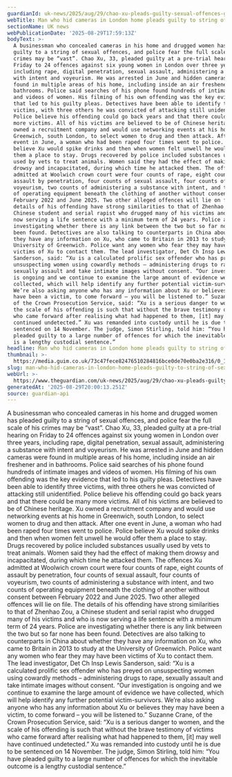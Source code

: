 ```yaml
---
guardianId: uk-news/2025/aug/29/chao-xu-pleads-guilty-sexual-offences-greenwich
webTitle: Man who hid cameras in London home pleads guilty to string of sexual offences
sectionName: UK news
webPublicationDate: '2025-08-29T17:59:13Z'
bodyText: >-
  A businessman who concealed cameras in his home and drugged women has pleaded
  guilty to a string of sexual offences, and police fear the full scale of his
  crimes may be “vast”. Chao Xu, 33, pleaded guilty at a pre-trial hearing on
  Friday to 24 offences against six young women in London over three years,
  including rape, digital penetration, sexual assault, administering a substance
  with intent and voyeurism. He was arrested in June and hidden cameras were
  found in multiple areas of his home, including inside an air freshener and in
  bathrooms. Police said searches of his phone found hundreds of intimate images
  and videos of women. His filming of his own offending was the key evidence
  that led to his guilty pleas. Detectives have been able to identify three
  victims, with three others he was convicted of attacking still unidentified.
  Police believe his offending could go back years and that there could be many
  more victims. All of his victims are believed to be of Chinese heritage. Xu
  owned a recruitment company and would use networking events at his home in
  Greenwich, south London, to select women to drug and then attack. After one
  event in June, a woman who had been raped four times went to police. Police
  believe Xu would spike drinks and then when women felt unwell he would offer
  them a place to stay. Drugs recovered by police included substances usually
  used by vets to treat animals. Women said they had the effect of making them
  drowsy and incapacitated, during which time he attacked them. The offences Xu
  admitted at Woolwich crown court were four counts of rape, eight counts of
  assault by penetration, four counts of sexual assault, four counts of
  voyeurism, two counts of administering a substance with intent, and two counts
  of operating equipment beneath the clothing of another without consent between
  February 2022 and June 2025. Two other alleged offences will lie on file. The
  details of his offending have strong similarities to that of Zhenhao Zou, a
  Chinese student and serial rapist who drugged many of his victims and who is
  now serving a life sentence with a minimum term of 24 years. Police are
  investigating whether there is any link between the two but so far none has
  been found. Detectives are also talking to counterparts in China about whether
  they have any information on Xu, who came to Britain in 2013 to study at the
  University of Greenwich. Police want any women who fear they may have been
  victims of Xu to contact them. The lead investigator, Det Ch Insp Lewis
  Sanderson, said: “Xu is a calculated prolific sex offender who has preyed on
  unsuspecting women using cowardly methods – administering drugs to rape,
  sexually assault and take intimate images without consent. “Our investigation
  is ongoing and we continue to examine the large amount of evidence we have
  collected, which will help identify any further potential victim-survivors.
  We’re also asking anyone who has any information about Xu or believes they may
  have been a victim, to come forward – you will be listened to.” Suzanne Crane,
  of the Crown Prosecution Service, said: “Xu is a serious danger to women, and
  the scale of his offending is such that without the brave testimony of victims
  who came forward after realising what had happened to them, [it] may well have
  continued undetected.” Xu was remanded into custody until he is due to be
  sentenced on 14 November. The judge, Simon Stirling, told him: “You have
  pleaded guilty to a large number of offences for which the inevitable outcome
  is a lengthy custodial sentence.”
headline: Man who hid cameras in London home pleads guilty to string of sexual offences
thumbnail: >-
  https://media.guim.co.uk/73c47fece82476510284816bce0de70e0ba2e316/0_191_1104_883/500.jpg
slug: man-who-hid-cameras-in-london-home-pleads-guilty-to-string-of-sexual-offences
webUrl: >-
  https://www.theguardian.com/uk-news/2025/aug/29/chao-xu-pleads-guilty-sexual-offences-greenwich
generatedAt: '2025-08-29T20:00:13.251Z'
source: guardian-api
---
```

A businessman who concealed cameras in his home and drugged women has pleaded guilty to a string of sexual offences, and police fear the full scale of his crimes may be “vast”. Chao Xu, 33, pleaded guilty at a pre-trial hearing on Friday to 24 offences against six young women in London over three years, including rape, digital penetration, sexual assault, administering a substance with intent and voyeurism. He was arrested in June and hidden cameras were found in multiple areas of his home, including inside an air freshener and in bathrooms. Police said searches of his phone found hundreds of intimate images and videos of women. His filming of his own offending was the key evidence that led to his guilty pleas. Detectives have been able to identify three victims, with three others he was convicted of attacking still unidentified. Police believe his offending could go back years and that there could be many more victims. All of his victims are believed to be of Chinese heritage. Xu owned a recruitment company and would use networking events at his home in Greenwich, south London, to select women to drug and then attack. After one event in June, a woman who had been raped four times went to police. Police believe Xu would spike drinks and then when women felt unwell he would offer them a place to stay. Drugs recovered by police included substances usually used by vets to treat animals. Women said they had the effect of making them drowsy and incapacitated, during which time he attacked them. The offences Xu admitted at Woolwich crown court were four counts of rape, eight counts of assault by penetration, four counts of sexual assault, four counts of voyeurism, two counts of administering a substance with intent, and two counts of operating equipment beneath the clothing of another without consent between February 2022 and June 2025. Two other alleged offences will lie on file. The details of his offending have strong similarities to that of Zhenhao Zou, a Chinese student and serial rapist who drugged many of his victims and who is now serving a life sentence with a minimum term of 24 years. Police are investigating whether there is any link between the two but so far none has been found. Detectives are also talking to counterparts in China about whether they have any information on Xu, who came to Britain in 2013 to study at the University of Greenwich. Police want any women who fear they may have been victims of Xu to contact them. The lead investigator, Det Ch Insp Lewis Sanderson, said: “Xu is a calculated prolific sex offender who has preyed on unsuspecting women using cowardly methods – administering drugs to rape, sexually assault and take intimate images without consent. “Our investigation is ongoing and we continue to examine the large amount of evidence we have collected, which will help identify any further potential victim-survivors. We’re also asking anyone who has any information about Xu or believes they may have been a victim, to come forward – you will be listened to.” Suzanne Crane, of the Crown Prosecution Service, said: “Xu is a serious danger to women, and the scale of his offending is such that without the brave testimony of victims who came forward after realising what had happened to them, [it] may well have continued undetected.” Xu was remanded into custody until he is due to be sentenced on 14 November. The judge, Simon Stirling, told him: “You have pleaded guilty to a large number of offences for which the inevitable outcome is a lengthy custodial sentence.”
